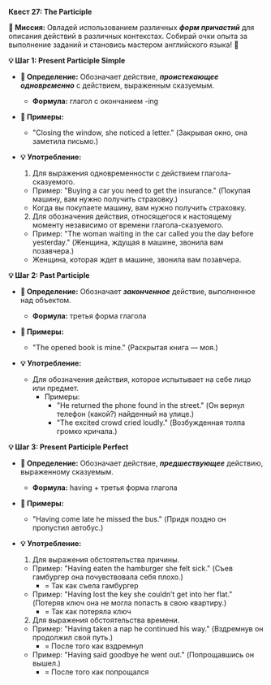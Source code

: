 
**Квест 27: The Participle**

**🎯 Миссия:**
Овладей использованием различных ***форм причастий*** для описания действий в различных контекстах. Собирай очки опыта за выполнение заданий и становись мастером английского языка! 🌟

**💡 Шаг 1: Present Participle Simple**
- **📜 Определение:** Обозначает действие, ***проистекающее одновременно*** с действием, выраженным сказуемым.
    - **Формула:** глагол с окончанием <Highlight>-ing</Highlight>

- **📝 Примеры:**
    - "Closing the window, she noticed a letter." (Закрывая окно, она заметила письмо.)

- **💡 Употребление:**
    1. Для выражения <Highlight>одновременности</Highlight> с действием глагола-сказуемого.
    - Пример: "Buying a car you need to get the insurance." (Покупая машину, вам нужно получить страховку.)
    - Когда вы покупаете машину, вам нужно получить страховку.
    2. Для обозначения действия, относящегося к <Highlight>настоящему моменту</Highlight> независимо от времени глагола-сказуемого.
    - Пример: "The woman waiting in the car called you the day before yesterday." (Женщина, ждущая в машине, звонила вам позавчера.)
    - Женщина, которая ждет в машине, звонила вам позавчера.

**💡 Шаг 2: Past Participle**
- **📜 Определение:** Обозначает ***законченное*** действие, выполненное над объектом.
    - **Формула:** третья форма глагола

- **📝 Примеры:**
    - <Highlight>"The opened book is mine."</Highlight> <Highlight>(Раскрытая книга — моя.)</Highlight>

- **💡 Употребление:**
    - Для обозначения действия, которое испытывает <Highlight>на себе</Highlight> лицо или предмет.
        - Примеры:
            - "He returned the phone found in the street." (Он вернул телефон (какой?) найденный на улице.)
            - "The excited crowd cried loudly." (Возбужденная толпа громко кричала.)

**💡 Шаг 3: Present Participle Perfect**
- **📜 Определение:** Обозначает действие, ***предшествующее*** действию, выраженному сказуемым.
    - **Формула:** <Highlight>having</Highlight> + третья форма глагола

- **📝 Примеры:**
    - <Highlight>"Having come late he missed the bus."</Highlight> <Highlight>(Придя поздно он пропустил автобус.)</Highlight>

- **💡 Употребление:**
    1. Для выражения обстоятельства <Highlight>причины.</Highlight>
    - Пример: "Having eaten the hamburger she felt sick." (Съев гамбургер она почувствовала себя плохо.)
        - = Так как съела гамбургер
    - Пример: "Having lost the key she couldn’t get into her flat." (Потеряв ключ она не могла попасть в свою квартиру.)
        - = Так как потеряла ключ
    2. Для выражения обстоятельства <Highlight>времени.</Highlight>
    - Пример: "Having taken a nap he continued his way." (Вздремнув он продолжил свой путь.)
        - = После того как вздремнул
    - Пример: <Highlight>"Having said goodbye he went out."</Highlight> <Highlight>(Попрощавшись он вышел.)</Highlight>
        - = После того как попрощался

